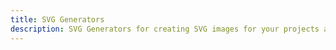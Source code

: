 ```yaml
---
title: SVG Generators
description: SVG Generators for creating SVG images for your projects and presentations.
---
```


<Cards>
  <CustomCard
    title="MagicPattern"
    url="https://www.magicpattern.design/"
    description="Create Pro Visuals with MagicPattern. Generate SVG/CSS patterns, gradients and organic shapes to brand your product and social media posts."
    icon="/resources/svg-generators/magicpattern.png"
  />
  <CustomCard
    title="Creatica"
    url="https://creatica.app/"
    description="Create stunning backgrounds with Creatica, your go-to design tool for unique and dynamic designs. Perfect for web designers, graphic artists, and creative minds."
    icon="/resources/svg-generators/creatica.svg"
  />
  <CustomCard
    title="Haekei"
    url="https://app.haikei.app/"
    description="A web-based design tool to generate unique SVG design assets for websites, social media, blog posts, desktop and mobile wallpapers, posters, and more! Our generators let you discover, customize, randomize, and export generative SVG design assets ready to use with your favorite design tools."
    icon="/resources/svg-generators/haekei.png"
  />
  <CustomCard
    title="SVGator"
    url="https://www.svgator.com/"
    description="It‘s SVG animation made easy - Create impressive SVG animations online, without any coding skills. Add them easily to your website. Get started for free!"
    icon="/resources/svg-generators/svgator.png"
  />
  <CustomCard
    title="Cool Backgrounds"
    url="https://svgwave.in/"
    description="Explore a beautifully curated selection of cool backgrounds that you can add to blogs, websites, or as desktop and phone wallpapers."
    icon="/resources/svg-generators/coolbg.png"
  />
  <CustomCard
    title="SVG Wave"
    url="https://svgwave.in/"
    description="SVG Wave is a minimal svg wave generator with lot of customization. It lets you abiltiy to generate and export pngs and svgs of beautiful waves. SVG wave also lets you layer multiple waves. Create SVGs for your website designs."
    icon="/resources/svg-generators/meshy.webp"
  />
  <CustomCard
    title="Tabbied"
    url="https://tabbied.com/"
    description="Tabbied lets you easily create timeless and beautifully generated patterns or artwork to use for wall art, websites, print materials and more."
    icon="/resources/svg-generators/tabbied.svg"
  />
</Cards>
